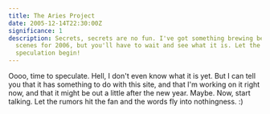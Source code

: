 ```yaml
---
title: The Aries Project
date: 2005-12-14T22:30:00Z
significance: 1
description: Secrets, secrets are no fun. I've got something brewing behind the
  scenes for 2006, but you'll have to wait and see what it is. Let the
  speculation begin!
---
```


Oooo, time to speculate. Hell, I don't even know what it is yet. But I can tell you that it has something to do with this site, and that I'm working on it right now, and that it might be out a little after the new year. Maybe. Now, start talking. Let the rumors hit the fan and the words fly into nothingness. :)
